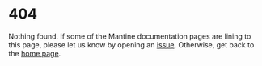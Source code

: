 

# 404

Nothing found. If some of the Mantine documentation pages are lining to
this page, please let us know by opening an [issue](https://github.com/mantinedev/mantine/issues/new/choose).
Otherwise, get back to the [home page](/).
